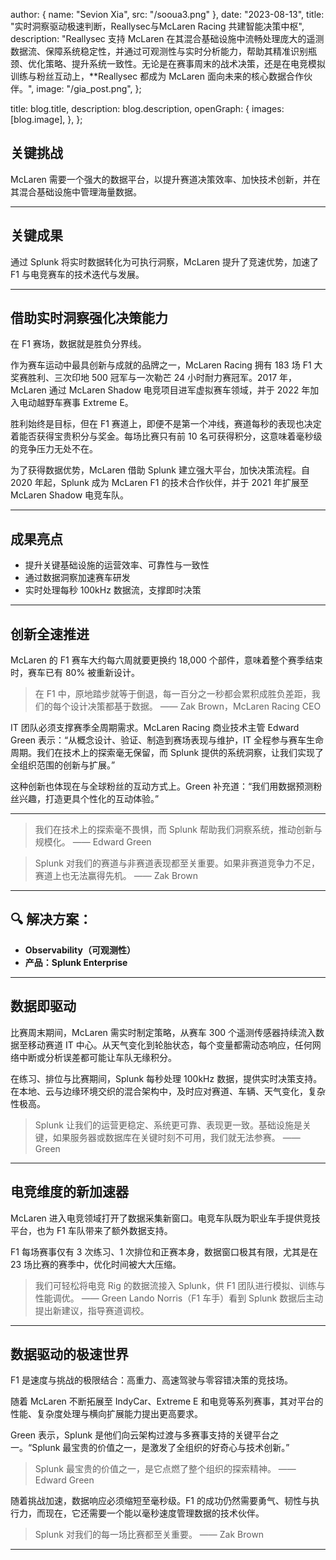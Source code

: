 

  author: { name: "Sevion Xia", src: "/sooua3.png" },
  date: "2023-08-13",
  title: "实时洞察驱动极速判断，Reallysec与McLaren Racing 共建智能决策中枢",
  description:
    "Reallysec 支持 McLaren 在其混合基础设施中流畅处理庞大的遥测数据流、保障系统稳定性，并通过可观测性与实时分析能力，帮助其精准识别瓶颈、优化策略、提升系统一致性。无论是在赛事周末的战术决策，还是在电竞模拟训练与粉丝互动上，**Reallysec 都成为 McLaren 面向未来的核心数据合作伙伴。",
  image:
    "/gia_post.png",
};

  title: blog.title,
  description: blog.description,
  openGraph: {
    images: [blog.image],
  },
};

## 关键挑战

McLaren 需要一个强大的数据平台，以提升赛道决策效率、加快技术创新，并在其混合基础设施中管理海量数据。

---

## 关键成果

通过 Splunk 将实时数据转化为可执行洞察，McLaren 提升了竞速优势，加速了 F1 与电竞赛车的技术迭代与发展。

---

## 借助实时洞察强化决策能力

在 F1 赛场，数据就是胜负分界线。

作为赛车运动中最具创新与成就的品牌之一，McLaren Racing 拥有 183 场 F1 大奖赛胜利、三次印地 500 冠军与一次勒芒 24 小时耐力赛冠军。2017 年，McLaren 通过 McLaren Shadow 电竞项目进军虚拟赛车领域，并于 2022 年加入电动越野车赛事 Extreme E。

胜利始终是目标，但在 F1 赛道上，即便不是第一个冲线，赛道每秒的表现也决定着能否获得宝贵积分与奖金。每场比赛只有前 10 名可获得积分，这意味着毫秒级的竞争压力无处不在。

为了获得数据优势，McLaren 借助 Splunk 建立强大平台，加快决策流程。自 2020 年起，Splunk 成为 McLaren F1 的技术合作伙伴，并于 2021 年扩展至 McLaren Shadow 电竞车队。

---

## 成果亮点

* 提升关键基础设施的运营效率、可靠性与一致性
* 通过数据洞察加速赛车研发
* 实时处理每秒 100kHz 数据流，支撑即时决策

---

## 创新全速推进

McLaren 的 F1 赛车大约每六周就要更换约 18,000 个部件，意味着整个赛季结束时，赛车已有 80% 被重新设计。

> 在 F1 中，原地踏步就等于倒退，每一百分之一秒都会累积成胜负差距，我们的每个设计决策都基于数据。
> —— Zak Brown，McLaren Racing CEO

IT 团队必须支撑赛季全周期需求。McLaren Racing 商业技术主管 Edward Green 表示：“从概念设计、验证、制造到赛场表现与维护，IT 全程参与赛车生命周期。我们在技术上的探索毫无保留，而 Splunk 提供的系统洞察，让我们实现了全组织范围的创新与扩展。”

这种创新也体现在与全球粉丝的互动方式上。Green 补充道：“我们用数据预测粉丝兴趣，打造更具个性化的互动体验。”

---

> 我们在技术上的探索毫不畏惧，而 Splunk 帮助我们洞察系统，推动创新与规模化。
> —— Edward Green

> Splunk 对我们的赛道与非赛道表现都至关重要。如果非赛道竞争力不足，赛道上也无法赢得先机。
> —— Zak Brown

---

## 🔍 解决方案：

* **Observability（可观测性）**
* **产品：Splunk Enterprise**

---

## 数据即驱动

比赛周末期间，McLaren 需实时制定策略，从赛车 300 个遥测传感器持续流入数据至移动赛道 IT 中心。从天气变化到轮胎状态，每个变量都需动态响应，任何网络中断或分析误差都可能让车队无缘积分。

在练习、排位与比赛期间，Splunk 每秒处理 100kHz 数据，提供实时决策支持。在本地、云与边缘环境交织的混合架构中，及时应对赛道、车辆、天气变化，复杂性极高。

> Splunk 让我们的运营更稳定、系统更可靠、表现更一致。基础设施是关键，如果服务器或数据库在关键时刻不可用，我们就无法参赛。
> —— Green

---

## 电竞维度的新加速器

McLaren 进入电竞领域打开了数据采集新窗口。电竞车队既为职业车手提供竞技平台，也为 F1 车队带来了额外数据支持。

F1 每场赛事仅有 3 次练习、1 次排位和正赛本身，数据窗口极其有限，尤其是在 23 场比赛的赛季中，优化时间被大大压缩。

> 我们可轻松将电竞 Rig 的数据流接入 Splunk，供 F1 团队进行模拟、训练与性能调优。
> —— Green
> Lando Norris（F1 车手）看到 Splunk 数据后主动提出新建议，指导赛道调校。

---

## 数据驱动的极速世界

F1 是速度与挑战的极限结合：高重力、高速驾驶与零容错决策的竞技场。

随着 McLaren 不断拓展至 IndyCar、Extreme E 和电竞等系列赛事，其对平台的性能、复杂度处理与横向扩展能力提出更高要求。

Green 表示，Splunk 是他们向云架构过渡与多赛事支持的关键平台之一。“Splunk 最宝贵的价值之一，是激发了全组织的好奇心与技术创新。”

> Splunk 最宝贵的价值之一，是它点燃了整个组织的探索精神。
> —— Edward Green

随着挑战加速，数据响应必须缩短至毫秒级。F1 的成功仍然需要勇气、韧性与执行力，而现在，它还需要一个能以毫秒速度管理数据的技术伙伴。

> Splunk 对我们的每一场比赛都至关重要。
> —— Zak Brown

---